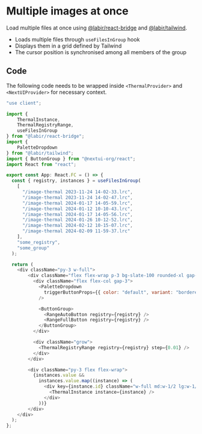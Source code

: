 
# Multiple images at once

Load multiple files at once using [@labir/react-bridge](/react-bridge) and [@labir/tailwind](/tailwind).

- Loads multiple files through `useFilesInGroup` hook
- Displays them in a grid defined by Tailwind
- The cursor position is synchronised among all members of the group

<ThermalComponent>
    <TaildiwndExample />
</ThermalComponent>

## Code

The following code needs to be wrapped inside `<ThermalProvider>` and `<NextUIProvider>` for necessary context.

```javascript filename="app.tsx"
"use client";

import {
    ThermalInstance,
    ThermalRegistryRange,
    useFilesInGroup
} from "@labir/react-bridge";
import {
    PaletteDropdown
} from "@labir/tailwind";
import { ButtonGroup } from "@nextui-org/react";
import React from "react";

export const App: React.FC = () => {
  const { registry, instances } = useFilesInGroup(
    [
      "/image-thermal 2023-11-24 14-02-33.lrc",
      "/image-thermal 2023-11-24 14-02-47.lrc",
      "/image-thermal 2024-01-17 14-05-59.lrc",
      "/image-thermal 2024-01-12 10-10-43.lrc",
      "/image-thermal 2024-01-17 14-05-56.lrc",
      "/image-thermal 2024-01-26 10-12-52.lrc",
      "/image-thermal 2024-02-12 10-15-07.lrc",
      "/image-thermal 2024-02-09 11-59-37.lrc"
    ],
    "some_registry",
    "some_group"
  );

  return (
    <div className="py-3 w-full">
        <div className="flex flex-wrap p-3 bg-slate-100 rounded-xl gap-2">
          <div className="flex flex-col gap-3">
            <PaletteDropdown
              triggerButtonProps={{ color: "default", variant: "bordered" }}
            />

            <ButtonGroup>
              <RangeAutoButton registry={registry} />
              <RangeFullButton registry={registry} />
            </ButtonGroup>
          </div>

          <div className="grow">
            <ThermalRegistryRange registry={registry} step={0.01} />
          </div>
        </div>

        <div className="py-3 flex flex-wrap">
          {instances.value &&
            instances.value.map((instance) => (
              <div key={instance.id} className="w-full md:w-1/2 lg:w-1/4">
                <ThermalInstance instance={instance} />
              </div>
            ))}
        </div>
    </div>
  );
};
```
